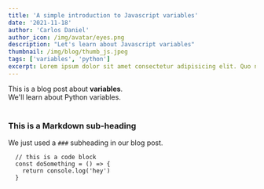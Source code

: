 ```yaml
---
title: 'A simple introduction to Javascript variables'
date: '2021-11-18'
author: 'Carlos Daniel'
author_icon: /img/avatar/eyes.png
description: "Let's learn about Javascript variables"
thumbnail: /img/blog/thumb_js.jpeg
tags: ['variables', 'python']
excerpt: Lorem ipsum dolor sit amet consectetur adipisicing elit. Quo nemo necessitatibus officia cupiditate? Deserunt, odit cumque! Architecto consequatur ex, harum vitae, expedita dolorem cupiditate fugit voluptates asperiores amet sequi voluptas quia? Maxime minus, voluptatem reiciendis velit sit aliquam commodi! Modi beatae velit et iste voluptatibus tempore rem necessitatibus, magnam akcnascnasiunasiucnaiunsaiudnasiucnaicnsaiufdnsaiufdnasiucbnaifusbaufyabscoian
---
```


<div>
  This is a blog post about <strong>variables</strong>. <br/>
  We'll learn about Python variables.
</div>

<br/>

### This is a Markdown sub-heading
We just used a `###` subheading in our blog post.



```
  // this is a code block
  const doSomething = () => {
    return console.log('hey')
  }
```

